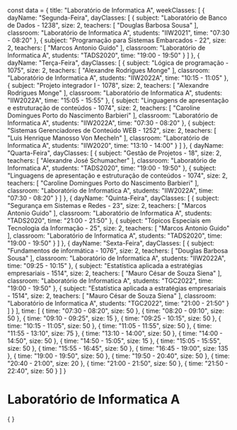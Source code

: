 const data = {
  title: "Laboratório de Informatica A",
  weekClasses: [
    {
      dayName: "Segunda-Feira",
      dayClasses: [
        {
          subject: "Laboratório de Banco de Dados - 1238",
          size: 2,
          teachers: [
            "Douglas Barbosa Sousa"
          ],
          classroom: "Laboratório de Informatica A",
          students: "IIW2021",
          time: "07:30 - 08:20"
        },
        {
          subject: "Programação para Sistemas Embarcados - 22",
          size: 2,
          teachers: [
            "Marcos Antonio Guido"
          ],
          classroom: "Laboratório de Informatica A",
          students: "TADS2020",
          time: "19:00 - 19:50"
        }
      ]
    },
    {
      dayName: "Terça-Feira",
      dayClasses: [
        {
          subject: "Lógica de programação - 1075",
          size: 2,
          teachers: [
            "Alexandre Rodrigues Monge"
          ],
          classroom: "Laboratório de Informatica A",
          students: "IIW2022A",
          time: "10:15 - 11:05"
        },
        {
          subject: "Projeto integrador I - 1078",
          size: 2,
          teachers: [
            "Alexandre Rodrigues Monge"
          ],
          classroom: "Laboratório de Informatica A",
          students: "IIW2022A",
          time: "15:05 - 15:55"
        },
        {
          subject: "Linguagens de apresentação e estruturação de conteúdos - 1074",
          size: 2,
          teachers: [
            "Caroline Domingues Porto do Nascimento Barbieri"
          ],
          classroom: "Laboratório de Informatica A",
          students: "IIW2022A",
          time: "07:30 - 08:20"
        },
        {
          subject: "Sistemas Gerenciadores de Conteúdo WEB - 1252",
          size: 2,
          teachers: [
            "Luis Henrique Manosso Von Mecheln"
          ],
          classroom: "Laboratório de Informatica A",
          students: "IIW2020",
          time: "13:10 - 14:00"
        }
      ]
    },
    {
      dayName: "Quarta-Feira",
      dayClasses: [
        {
          subject: "Gestão de Projetos - 18",
          size: 2,
          teachers: [
            "Alexandre José Schumacher"
          ],
          classroom: "Laboratório de Informatica A",
          students: "TADS2020",
          time: "19:00 - 19:50"
        },
        {
          subject: "Linguagens de apresentação e estruturação de conteúdos - 1074",
          size: 2,
          teachers: [
            "Caroline Domingues Porto do Nascimento Barbieri"
          ],
          classroom: "Laboratório de Informatica A",
          students: "IIW2022A",
          time: "07:30 - 08:20"
        }
      ]
    },
    {
      dayName: "Quinta-Feira",
      dayClasses: [
        {
          subject: "Segurança em Sistemas e Redes - 23",
          size: 2,
          teachers: [
            "Marcos Antonio Guido"
          ],
          classroom: "Laboratório de Informatica A",
          students: "TADS2020",
          time: "21:00 - 21:50"
        },
        {
          subject: "Tópicos Especiais em Tecnologia da Informação - 25",
          size: 2,
          teachers: [
            "Marcos Antonio Guido"
          ],
          classroom: "Laboratório de Informatica A",
          students: "TADS2020",
          time: "19:00 - 19:50"
        }
      ]
    },
    {
      dayName: "Sexta-Feira",
      dayClasses: [
        {
          subject: "Fundamentos de informática - 1076",
          size: 2,
          teachers: [
            "Douglas Barbosa Sousa"
          ],
          classroom: "Laboratório de Informatica A",
          students: "IIW2022A",
          time: "09:25 - 10:15"
        },
        {
          subject: "Estatística aplicada a estratégias empresariais - 1514",
          size: 2,
          teachers: [
            "Mauro César de Souza Siena"
          ],
          classroom: "Laboratório de Informatica A",
          students: "TGC2022",
          time: "19:00 - 19:50"
        },
        {
          subject: "Estatística aplicada a estratégias empresariais - 1514",
          size: 2,
          teachers: [
            "Mauro César de Souza Siena"
          ],
          classroom: "Laboratório de Informatica A",
          students: "TGC2022",
          time: "21:00 - 21:50"
        }
      ]
    }
  ],
  time: [
    {
      time: "07:30 - 08:20",
      size: 50
    },
    {
      time: "08:20 - 09:10",
      size: 50
    },
    {
      time: "09:10 - 09:25",
      size: 15
    },
    {
      time: "09:25 - 10:15",
      size: 50
    },
    {
      time: "10:15 - 11:05",
      size: 50
    },
    {
      time: "11:05 - 11:55",
      size: 50
    },
    {
      time: "11:55 - 13:10",
      size: 75
    },
    {
      time: "13:10 - 14:00",
      size: 50
    },
    {
      time: "14:00 - 14:50",
      size: 50
    },
    {
      time: "14:50 - 15:05",
      size: 15
    },
    {
      time: "15:05 - 15:55",
      size: 50
    },
    {
      time: "15:55 - 16:45",
      size: 50
    },
    {
      time: "16:45 - 19:00",
      size: 135
    },
    {
      time: "19:00 - 19:50",
      size: 50
    },
    {
      time: "19:50 - 20:40",
      size: 50
    },
    {
      time: "20:40 - 21:00",
      size: 20
    },
    {
      time: "21:00 - 21:50",
      size: 50
    },
    {
      time: "21:50 - 22:40",
      size: 50
    }
  ]
}

# Laboratório de Informatica A

<div>
    {
        <Grid
            title={data.title} 
            weekClasses={data.weekClasses} 
            time={data.time}
        />
    }
</div>